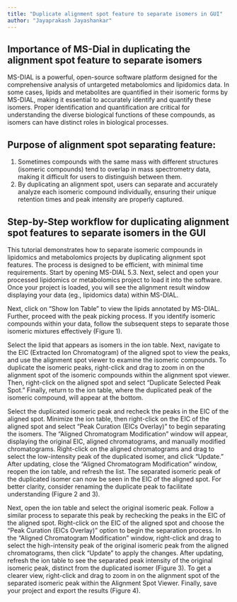 ```yaml
---
title: "Duplicate alignment spot feature to separate isomers in GUI"
author: "Jayaprakash Jayashankar"
---
```


## Importance of MS-Dial in duplicating the alignment spot feature to separate isomers

MS-DIAL is a powerful, open-source software platform designed for the comprehensive analysis of untargeted metabolomics and lipidomics data. In some cases, lipids and metabolites are quantified in their isomeric forms by MS-DIAL, making it essential to accurately identify and quantify these isomers. Proper identification and quantification are critical for understanding the diverse biological functions of these compounds, as isomers can have distinct roles in biological processes.

## Purpose of alignment spot separating feature:
1.	Sometimes compounds with the same mass with different structures (isomeric compounds) tend to overlap in mass spectrometry data, making it difficult for users to distinguish between them.
2.	By duplicating an alignment spot, users can separate and accurately analyze each isomeric compound individually, ensuring their unique retention times and peak intensity are properly captured.

## Step-by-Step workflow for duplicating alignment spot features to separate isomers in the GUI

This tutorial demonstrates how to separate isomeric compounds in lipidomics and metabolomics projects by duplicating alignment spot features. The process is designed to be efficient, with minimal time requirements. Start by opening MS-DIAL 5.3. Next, select and open your processed lipidomics or metabolomics project to load it into the software. Once your project is loaded, you will see the alignment result window displaying your data (eg., lipidomics data) within MS-DIAL.

Next, click on "Show Ion Table" to view the lipids annotated by MS-DIAL. Further, proceed with the peak picking process. If you identify isomeric compounds within your data, follow the subsequent steps to separate those isomeric mixtures effectively (Figure 1). 

Select the lipid that appears as isomers in the ion table. Next, navigate to the EIC (Extracted Ion Chromatogram) of the aligned spot to view the peaks, and use the alignment spot viewer to examine the isomeric compounds. To duplicate the isomeric peaks, right-click and drag to zoom in on the alignment spot of the isomeric compounds within the alignment spot viewer. Then, right-click on the aligned spot and select "Duplicate Selected Peak Spot." Finally, return to the ion table, where the duplicated peak of the isomeric compound, will appear at the bottom.

Select the duplicated isomeric peak and recheck the peaks in the EIC of the aligned spot. Minimize the ion table, then right-click on the EIC of the aligned spot and select "Peak Curation (EICs Overlay)" to begin separating the isomers. The "Aligned Chromatogram Modification" window will appear, displaying the original EIC, aligned chromatograms, and manually modified chromatograms. Right-click on the aligned chromatograms and drag to select the low-intensity peak of the duplicated isomer, and click "Update." After updating, close the "Aligned Chromatogram Modification" window, reopen the ion table, and refresh the list. The separated isomeric peak of the duplicated isomer can now be seen in the EIC of the aligned spot. For better clarity, consider renaming the duplicate peak to facilitate understanding (Figure 2 and 3). 

Next, open the ion table and select the original isomeric peak. Follow a similar process to separate this peak by rechecking the peaks in the EIC of the aligned spot. Right-click on the EIC of the aligned spot and choose the "Peak Curation (EICs Overlay)" option to begin the separation process. In the "Aligned Chromatogram Modification" window, right-click and drag to select the high-intensity peak of the original isomeric peak from the aligned chromatograms, then click "Update" to apply the changes. After updating, refresh the ion table to see the separated peak intensity of the original isomeric peak, distinct from the duplicated isomer (Figure 3). To get a clearer view, right-click and drag to zoom in on the alignment spot of the separated isomeric peak within the Alignment Spot Viewer. Finally, save your project and export the results (Figure 4).
